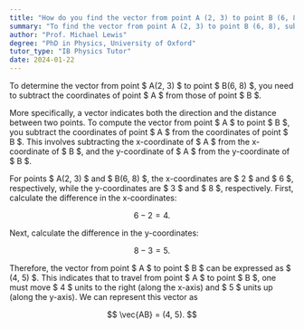 ```yaml
---
title: "How do you find the vector from point A (2, 3) to point B (6, 8)?"
summary: "To find the vector from point A (2, 3) to point B (6, 8), subtract A's coordinates from B's, resulting in the vector (4, 5)."
author: "Prof. Michael Lewis"
degree: "PhD in Physics, University of Oxford"
tutor_type: "IB Physics Tutor"
date: 2024-01-22
---
```


To determine the vector from point $ A(2, 3) $ to point $ B(6, 8) $, you need to subtract the coordinates of point $ A $ from those of point $ B $.

More specifically, a vector indicates both the direction and the distance between two points. To compute the vector from point $ A $ to point $ B $, you subtract the coordinates of point $ A $ from the coordinates of point $ B $. This involves subtracting the x-coordinate of $ A $ from the x-coordinate of $ B $, and the y-coordinate of $ A $ from the y-coordinate of $ B $.

For points $ A(2, 3) $ and $ B(6, 8) $, the x-coordinates are $ 2 $ and $ 6 $, respectively, while the y-coordinates are $ 3 $ and $ 8 $, respectively. First, calculate the difference in the x-coordinates:

$$
6 - 2 = 4.
$$

Next, calculate the difference in the y-coordinates:

$$
8 - 3 = 5.
$$

Therefore, the vector from point $ A $ to point $ B $ can be expressed as $ (4, 5) $. This indicates that to travel from point $ A $ to point $ B $, one must move $ 4 $ units to the right (along the x-axis) and $ 5 $ units up (along the y-axis). We can represent this vector as 

$$
\vec{AB} = (4, 5).
$$
    